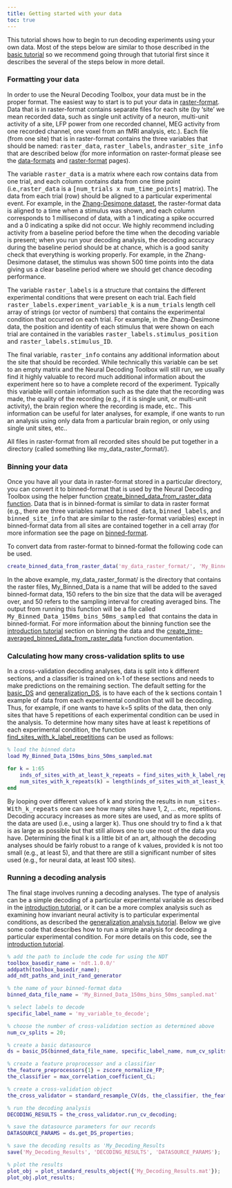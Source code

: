---
title: Getting started with your data
toc: true
---

<p class="ethan_opening_paragraph" style="padding-bottom: 0% !important;">This tutorial shows how to begin to run decoding experiments using your own data. Most of the steps below are similar to those described in the <a href="http://www.readout.info/toolbox-design/datasources/basic_ds/" title="basic_DS">basic tutorial</a> so we recommend going through that tutorial first since it describes the several of the steps below in more detail.



### Formatting your data


In order to use the Neural Decoding Toolbox, your data must be in the proper format. The easiest way to start is to put your data in <a href="http://www.readout.info/toolbox-design/data-formats/raster-format/" title="Raster-format">raster-format</a>. Data that is in raster-format contains separate files for each site (by 'site' we mean recorded data, such as single unit activity of a neuron, multi-unit activity of a site, LFP power from one recorded channel, MEG activity from one recorded channel, one voxel from an fMRI analysis, etc.). Each file (from one site) that is in raster-format contains the three variables that should be named: <tt>raster_data</tt>, <tt>raster_labels</tt>, and<tt>raster_site_info</tt> that are described below (for more information on raster-format please see the <a href="http://www.readout.info/toolbox-design/data-formats/" title="Data formats">data-formats</a> and <a href="http://www.readout.info/toolbox-design/data-formats/raster-format/" title="Raster-format">raster-format</a> pages).

The variable <tt>raster_data</tt> is a matrix where each row contains data from one trial, and each column contains data from one time point (i.e.,<tt>raster_data</tt> is a <tt>[num_trials x num_time_points]</tt> matrix). The data from each trial (row) should be aligned to a particular experimental event. For example, in the <a href="http://www.readout.info/downloads/datasets/zhang-desimone-7-object-dataset/" title="Zhang-Desimone 7 object dataset">Zhang-Desimone dataset</a>, the raster-format data is aligned to a time when a stimulus was shown, and each column corresponds to 1 millisecond of data, with a 1 indicating a spike occurred and a 0 indicating a spike did not occur. We highly recommend including activity from a baseline period before the time when the decoding variable is present; when you run your decoding analysis, the decoding accuracy during the baseline period should be at chance, which is a good sanity check that everything is working properly. For example, in the Zhang-Desimone dataset, the stimulus was shown 500 time points into the data giving us a clear baseline period where we should get chance decoding performance.

The variable <tt>raster_labels</tt> is a structure that contains the different experimental conditions that were present on each trial. Each field <tt>raster_labels.experiment_variable_k</tt> is a <tt>num_trials</tt> length cell array of strings (or vector of numbers) that contains the experimental condition that occurred on each trial. For example, in the Zhang-Desimone data, the position and identity of each stimulus that were shown on each trial are contained in the variables <tt>raster_labels.stimulus_position</tt> and <tt>raster_labels.stimulus_ID</tt>.

The final variable, <tt>raster_info</tt> contains any additional information about the site that should be recorded. While technically this variable can be set to an empty matrix and the Neural Decoding Toolbox will still run, we usually find it highly valuable to record much additional information about the experiment here so to have a complete record of the experiment. Typically this variable will contain information such as the date that the recording was made, the quality of the recording (e.g., if it is single unit, or multi-unit activity), the brain region where the recording is made, etc.. This information can be useful for later analyses, for example, if one wants to run an analysis using only data from a particular brain region, or only using single unit sites, etc..

All files in raster-format from all recorded sites should be put together in a directory (called something like my_data_raster_format/).



### Binning your data


Once you have all your data in raster-format stored in a particular directory, you can convert it to binned-format that is used by the Neural Decoding Toolbox using the helper function <a href="http://www.readout.info/toolbox-design/tools/create_binned_data_from_raster_data/" title="create_binned_data_from_raster_data">create_binned_data_from_raster_data function</a>. Data that is in binned-format is similar to data in raster format (e.g., there are three variables named <tt>binned_data</tt>, <tt>binned_labels</tt>, and <tt>binned_site_info</tt> that are similar to the raster-format variables) except in binned-format data from all sites are contained together in a cell array (for more information see the page on <a href="http://www.readout.info/toolbox-design/data-formats/binned-format/" title="Binned-format">binned-format</a>.

To convert data from raster-format to binned-format the following code can be used.

<div class="ethan_code_space">

```matlab
create_binned_data_from_raster_data('my_data_raster_format/', 'My_Binned_Data', 150, 50);
```
</div>


In the above example, my_data_raster_format/ is the directory that contains the raster files, My_Binned_Data is a name that will be added to the saved binned-format data, 150 refers to the bin size that the data will be averaged over, and 50 refers to the sampling interval for creating averaged bins. The output from running this function will be a file called <tt>My_Binned_Data_150ms_bins_50ms_sampled </tt> that contains the data in binned-format. For more information about the binning function see the <a href="http://www.readout.info/tutorials/introduction-tutorial/#Binning_the_data" title="Introduction tutorial">introduction tutorial</a> section on binning the data and the <a href="http://www.readout.info/toolbox-design/tools/create_time_averaged_binned_data_from_raster_data/" title="create_time_averaged_binned_data_from_raster_data">create_time-averaged_binned_data_from_raster_data</a> function documentation.



### <a id="Calculating_how_many_cross-validation_splits_to_use"></a>Calculating how many cross-validation splits to use



In a cross-validation decoding analyses, data is split into k different sections, and a classifier is trained on k-1 of these sections and needs to make predictions on the remaining section. The default setting for the <a href="http://www.readout.info/toolbox-design/datasources/basic_ds/" title="basic_DS">basic_DS</a> and <a href="http://www.readout.info/toolbox-design/datasources/generalization_ds/" title="generalization_DS">generalization_DS</a>, is to have each of the k sections contain 1 example of data from each experimental condition that will be decoding. Thus, for example, if one wants to have k=5 splits of the data, then only sites that have 5 repetitions of each experimental condition can be used in the analysis. To determine how many sites have at least k repetitions of each experimental condition, the function <a href="http://www.readout.info/toolbox-design/tools/find_sites_with_k_label_repetitions/" title="find_sites_with_k_label_repetitions">find_sites_with_k_label_repetitions</a> can be used as follows:

<div class="ethan_code_space">

```matlab
% load the binned data
load My_Binned_Data_150ms_bins_50ms_sampled.mat

for k = 1:65
    inds_of_sites_with_at_least_k_repeats = find_sites_with_k_label_repetitions(binned_labels.stimulus_ID, k);
    num_sites_with_k_repeats(k) = length(inds_of_sites_with_at_least_k_repeats);
end
```
</div>

By looping over different values of k and storing the results in <tt>num_sites-With_k_repeats</tt> one can see how many sites have 1, 2, ... etc, repetitions. Decoding accuracy increases as more sites are used, and as more splits of the data are used (i.e., using a larger k). Thus one should try to find a k that is as large as possible but that still allows one to use most of the data you have. Determining the final k is a little bit of an art, although the decoding analyses should be fairly robust to a range of k values, provided k is not too small (e.g., at least 5), and that there are still a significant number of sites used (e.g., for neural data, at least 100 sites).



### <a name="Running_a_decoding_analysis"></a>Running a decoding analysis


The final stage involves running a decoding analyses. The type of analysis can be a simple decoding of a particular experimental variable as described in the <a href="http://www.readout.info/tutorials/introduction-tutorial/" title="Introduction tutorial">introduction tutorial</a>, or it can be a more complex analysis such as examining how invariant neural activity is to particular experimental conditions, as described the <a href="http://www.readout.info/tutorials/generalization-analysis/" title="Generalization analysis tutorial">generalization analysis tutorial</a>. Below we give some code that describes how to run a simple analysis for decoding a particular experimental condition. For more details on this code, see the <a href="http://www.readout.info/tutorials/introduction-tutorial/" title="Introduction tutorial">introduction tutorial</a>.


<div class="ethan_code_space">

```matlab
% add the path to include the code for using the NDT
toolbox_basedir_name = 'ndt.1.0.0/'
addpath(toolbox_basedir_name);
add_ndt_paths_and_init_rand_generator

% the name of your binned-format data
binned_data_file_name = 'My_Binned_Data_150ms_bins_50ms_sampled.mat'

% select labels to decode 
specific_label_name = 'my_variable_to_decode';

% choose the number of cross-validation section as determined above
num_cv_splits = 20;  

% create a basic datasource
ds = basic_DS(binned_data_file_name, specific_label_name, num_cv_splits)

% create a feature proprocessor and a classifier
the_feature_preprocessors{1} = zscore_normalize_FP;
the_classifier = max_correlation_coefficient_CL;

% create a cross-validation object
the_cross_validator = standard_resample_CV(ds, the_classifier, the_feature_preprocessors);

% run the decoding analysis
DECODING_RESULTS = the_cross_validator.run_cv_decoding;

% save the datasource parameters for our records
DATASOURCE_PARAMS = ds.get_DS_properties;

% save the decoding results as 'My_Decoding_Results
save('My_Decoding_Results', 'DECODING_RESULTS', 'DATASOURCE_PARAMS');

% plot the results
plot_obj = plot_standard_results_object({'My_Decoding_Results.mat'});
plot_obj.plot_results;
```
</div>